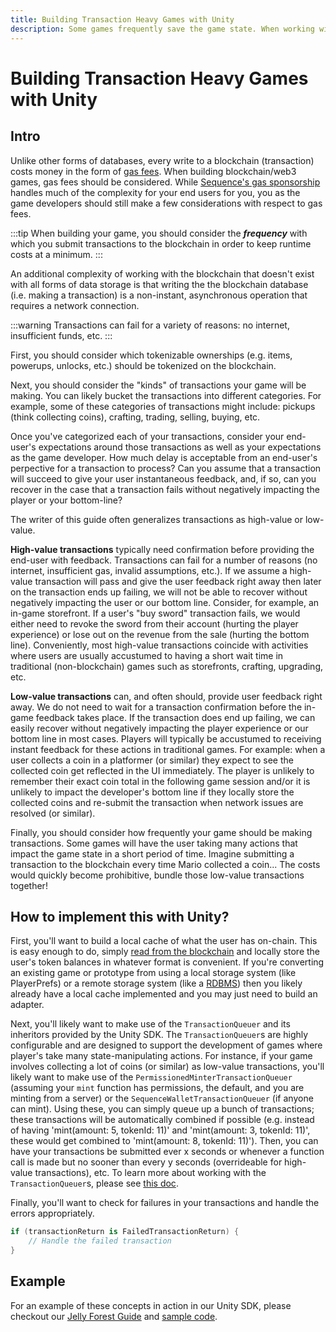 ```yaml
---
title: Building Transaction Heavy Games with Unity
description: Some games frequently save the game state. When working with the blockchain, this can be expensive and involve a lot of latency. This guide addresses how to work around these constraints without impacting end user experience or over-inflating your operational expenses.
---
```


# Building Transaction Heavy Games with Unity

## Intro

Unlike other forms of databases, every write to a blockchain (transaction) costs money in the form of [gas fees](https://ethereum.org/en/developers/docs/gas/). When building blockchain/web3 games, gas fees should be considered. While [Sequence's gas sponsorship](/solutions/builder/gas-tank) handles much of the complexity for your end users for you, you as the game developers should still make a few considerations with respect to gas fees.

:::tip
When building your game, you should consider the **_frequency_** with which you submit transactions to the blockchain in order to keep runtime costs at a minimum.
:::

An additional complexity of working with the blockchain that doesn't exist with all forms of data storage is that writing the the blockchain database (i.e. making a transaction) is a non-instant, asynchronous operation that requires a network connection. 

:::warning
Transactions can fail for a variety of reasons: no internet, insufficient funds, etc.
:::

First, you should consider which tokenizable ownerships (e.g. items, powerups, unlocks, etc.) should be tokenized on the blockchain.

Next, you should consider the "kinds" of transactions your game will be making. You can likely bucket the transactions into different categories. For example, some of these categories of transactions might include: pickups (think collecting coins), crafting, trading, selling, buying, etc.

Once you've categorized each of your transactions, consider your end-user's expectations around those transactions as well as your expectations as the game developer. How much delay is acceptable from an end-user's perpective for a transaction to process? Can you assume that a transaction will succeed to give your user instantaneous feedback, and, if so, can you recover in the case that a transaction fails without negatively impacting the player or your bottom-line?

The writer of this guide often generalizes transactions as high-value or low-value.

**High-value transactions** typically need confirmation before providing the end-user with feedback. Transactions can fail for a number of reasons (no internet, insufficient gas, invalid assumptions, etc.). If we assume a high-value transaction will pass and give the user feedback right away then later on the transaction ends up failing, we will not be able to recover without negatively impacting the user or our bottom line. Consider, for example, an in-game storefront. If a user's "buy sword" transaction fails, we would either need to revoke the sword from their account (hurting the player experience) or lose out on the revenue from the sale (hurting the bottom line). Conveniently, most high-value transactions coincide with activities where users are usually accustumed to having a short wait time in traditional (non-blockchain) games such as storefronts, crafting, upgrading, etc.

**Low-value transactions** can, and often should, provide user feedback right away. We do not need to wait for a transaction confirmation before the in-game feedback takes place. If the transaction does end up failing, we can easily recover without negatively impacting the player experience or our bottom line in most cases. Players will typically be accustumed to receiving instant feedback for these actions in traditional games. For example: when a user collects a coin in a platformer (or similar) they expect to see the collected coin get reflected in the UI immediately. The player is unlikely to remember their exact coin total in the following game session and/or it is unlikely to impact the developer's bottom line if they locally store the collected coins and re-submit the transaction when network issues are resolved (or similar).

Finally, you should consider how frequently your game should be making transactions. Some games will have the user taking many actions that impact the game state in a short period of time. Imagine submitting a transaction to the blockchain every time Mario collected a coin... The costs would quickly become prohibitive, bundle those low-value transactions together!

## How to implement this with Unity?

First, you'll want to build a local cache of what the user has on-chain. This is easy enough to do, simply [read from the blockchain](/sdk/unity/read-from-blockchain) and locally store the user's token balances in whatever format is convenient. If you're converting an existing game or prototype from using a local storage system (like PlayerPrefs) or a remote storage system (like a [RDBMS](https://en.wikipedia.org/wiki/List_of_relational_database_management_systems)) then you likely already have a local cache implemented and you may just need to build an adapter.

Next, you'll likely want to make use of the `TransactionQueuer` and its inheritors provided by the Unity SDK. The `TransactionQueuer`s are highly configurable and are designed to support the development of games where player's take many state-manipulating actions. For instance, if your game involves collecting a lot of coins (or similar) as low-value transactions, you'll likely want to make use of the `PermissionedMinterTransactionQueuer` (assuming your `mint` function has permissions, the default, and you are minting from a server) or the `SequenceWalletTransactionQueuer` (if anyone can mint). Using these, you can simply queue up a bunch of transactions; these transactions will be automatically combined if possible (e.g. instead of having 'mint(amount: 5, tokenId: 11)' and 'mint(amount: 3, tokenId: 11)', these would get combined to 'mint(amount: 8, tokenId: 11)'). Then, you can have your transactions be submitted ever x seconds or whenever a function call is made but no sooner than every y seconds (overrideable for high-value transactions), etc. To learn more about working with the `TransactionQueuer`s, please see [this doc](/sdk/unity/write-to-blockchain#transaction-queuers).

Finally, you'll want to check for failures in your transactions and handle the errors appropriately. 

```csharp
if (transactionReturn is FailedTransactionReturn) {
    // Handle the failed transaction
}
```

## Example

For an example of these concepts in action in our Unity SDK, please checkout our [Jelly Forest Guide](http://localhost:5173/guides/jelly-forest-unity-guide#5-mint-in-game-tokens-to-the-players-inventory) and [sample code](https://github.com/0xsequence/sequence-unity-demo/tree/master/Scripts).
